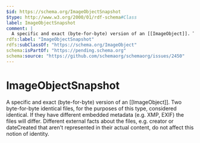 ```yaml
---
$id: https://schema.org/ImageObjectSnapshot
$type: http://www.w3.org/2000/01/rdf-schema#Class
label: ImageObjectSnapshot
comment: |
  A specific and exact (byte-for-byte) version of an [[ImageObject]]. Two byte-for-byte identical files, for the purposes of this type, considered identical. If they have different embedded metadata (e.g. XMP, EXIF) the files will differ. Different external facts about the files, e.g. creator or dateCreated that aren't represented in their actual content, do not affect this notion of identity.
rdfs:label: "ImageObjectSnapshot"
rdfs:subClassOf: "https://schema.org/ImageObject"
schema:isPartOf: "https://pending.schema.org"
schema:source: "https://github.com/schemaorg/schemaorg/issues/2450"
---
```


# ImageObjectSnapshot

A specific and exact (byte-for-byte) version of an [[ImageObject]]. Two byte-for-byte identical files, for the purposes of this type, considered identical. If they have different embedded metadata (e.g. XMP, EXIF) the files will differ. Different external facts about the files, e.g. creator or dateCreated that aren't represented in their actual content, do not affect this notion of identity.

